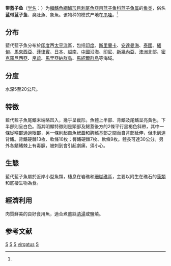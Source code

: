 {{Speciesbox 
| genus = Siganus
| species = virgatus
| status = NE
| status_system = IUCN3.1
| image = Siganus virgatus (Day).png
| authority = Cuvier et Valenciennes, 1835<ref name='id8140'>{{cite web| url =http://www.bioinfo.cn/db05/BjdwSpecies.php?action=view&id=8140| title =带蓝子鱼| work =中国动物物种编目数据库| publisher =中国科学院微生物研究所| author =中国科学院动物研究所| accessdate =2009-04-16| deadurl =yes| archiveurl =https://web.archive.org/web/20160305014030/http://www.bioinfo.cn/db05/BjdwSpecies.php?action=view&id=8140| archivedate =2016-03-05}}</ref>
| synonyms = *''Siganus notostictus''<br /><small>Richardson, 1843</small>
*''Teuthis notosticta''<br /><small>Richardson, 1843</small>
*''Teuthis virgata''<br /><small>Valenciennes, 1835</small>
*''Amphacanthus notostictus''<br /><small>Richardson, 1843</small>
*''Siganus virgata''<br /><small>Valenciennes, 1835</small>
*''Amphacanthus virgatus''<br /><small>Valenciennes, 1835</small>
}}

'''带蓝子鱼'''（[[学名|学名]]：{{lang|la|''Siganus virgatus''}}）为[[輻鰭魚綱|輻鰭魚綱]][[鱸形目|鱸形目]][[刺尾魚亞目|刺尾魚亞目]][[蓝子鱼科|蓝子鱼科]][[蓝子鱼属|蓝子鱼属]]的[[鱼类|鱼类]]，俗名'''蓝带蓝子鱼'''、臭肚魚、象魚。该物种的模式产地在[[爪哇|爪哇]]。<ref name='id8140'/>

==分布==
藍代藍子魚分布於[[印度|印度]]西[[太平洋|太平洋]]區，包括[[印度|印度]]、[[斯里蘭卡|斯里蘭卡]]、[[安達曼海|安達曼海]]、[[泰國|泰國]]、[[緬甸|緬甸]]、[[馬來西亞|馬來西亞]]、[[菲律賓|菲律賓]]、[[日本|日本]]、[[越南|越南]]、[[中國|中國]]沿海、[[印尼|印尼]]、[[新幾內亞|新幾內亞]]、[[澳洲|澳洲]]北部、[[密克羅尼西亞|密克羅尼西亞]]、[[帛琉|帛琉]]、[[馬里亞納群島|馬里亞納群島]]、[[馬紹爾群島|馬紹爾群島]]等海域。

==分度==
水深5至20公尺。

==特徵==
藍代藍子魚尾鰭末端略凹入，幾乎呈截形。魚體上半部、背鰭及尾鰭呈亮黃色，下半部則呈白色。而其明顯特徵則是頭部及鰓蓋後方的2條平行黑褐色斜帶，其中一條從喉部通過眼部，另一條則起自魚鰓蓋和胸鰭基部之間而自背部延伸，但未到達背鰭。背鰭硬棘13枚、軟條10枚；臀鰭硬棘7枚、軟條9枚。體長可達30公分。另外各鰭鰭棘上有毒腺，被刺到會引起劇痛，須小心。

==生態==
藍代藍子魚屬於近岸小型魚類，棲息在岩礁和[[珊瑚礁|珊瑚礁]]區，主要以附生在礁石的[[藻類|藻類]]和底棲生物為食。

==經濟利用==
肉質鮮美的良好食用魚，適合煮[[薑|薑]]絲[[清湯|清湯]]或鹽燒。

== 参考文献 ==
{{reflist}}

{{Taxonbar|from=Q2299723}}

[[Category:食用魚|S]]
[[Category:觀賞魚|S]]
[[Category:有毒魚類|S]]
[[Category:蓝子鱼属|virgatus]]
[[Category:1835年描述的鱼类|S]]